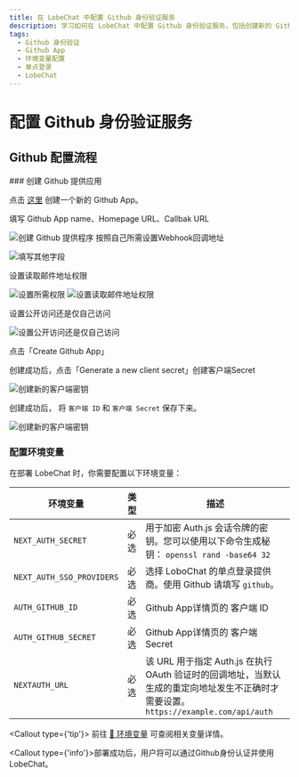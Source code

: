 ```yaml
---
title: 在 LobeChat 中配置 Github 身份验证服务
description: 学习如何在 LobeChat 中配置 Github 身份验证服务，包括创建新的 Github App、设置权限和环境变量。
tags:
  - Github 身份验证
  - Github App
  - 环境变量配置
  - 单点登录
  - LobeChat
---
```


# 配置 Github 身份验证服务

## Github 配置流程

<Steps>
  ### 创建 Github 提供应用

点击 [这里](https://github.com/settings/apps/new) 创建一个新的 Github App。

填写 Github App name、Homepage URL、Callbak URL

<Image
  alt="创建 Github 提供程序"
  inStep
  src="https://github.com/lobehub/lobe-chat/assets/64475363/2f919f99-2aaa-4fa7-9938-169d3ed09db7"
/>
按照自己所需设置Webhook回调地址

<Image
  alt="填写其他字段"
  inStep
  src="https://github.com/lobehub/lobe-chat/assets/64475363/d7ef5ad1-b1a3-435e-b1bc-4436d2b6fecd"
/>

设置读取邮件地址权限

<Image
  alt="设置所需权限"
  inStep
  src="https://github.com/lobehub/lobe-chat/assets/64475363/23131ca1-9e84-4a89-a840-ef79c4bc0251"
/>
<Image
  alt="设置读取邮件地址权限"
  inStep
  src="https://github.com/lobehub/lobe-chat/assets/64475363/358bca8d-3d82-4e76-9a5e-90d16a39efde"
/>

设置公开访问还是仅自己访问

<Image
  alt="设置公开访问还是仅自己访问"
  inStep
  src="https://github.com/lobehub/lobe-chat/assets/64475363/995780cb-9096-4a36-ab17-d422703ab970"
/>

点击「Create Github App」

创建成功后，点击「Generate a new client secret」创建客户端Secret

<Image
  alt="创建新的客户端密钥"
  inStep
  src="https://github.com/lobehub/lobe-chat/assets/64475363/6d69bdca-7d18-4cbc-b3e0-220d8815cd29"
/>

创建成功后， 将 `客户端 ID` 和 `客户端 Secret` 保存下来。

<Image
  alt="创建新的客户端密钥"
  inStep
  src="https://github.com/lobehub/lobe-chat/assets/64475363/c6108133-a918-48b0-ab1a-e3fa607572a4"
/>

### 配置环境变量

在部署 LobeChat 时，你需要配置以下环境变量：

| 环境变量 | 类型 | 描述 |
| --- | --- | --- |
| `NEXT_AUTH_SECRET` | 必选 | 用于加密 Auth.js 会话令牌的密钥。您可以使用以下命令生成秘钥： `openssl rand -base64 32` |
| `NEXT_AUTH_SSO_PROVIDERS` | 必选 | 选择 LoboChat 的单点登录提供商。使用 Github 请填写 `github`。 |
| `AUTH_GITHUB_ID` | 必选 | Github App详情页的 客户端 ID |
| `AUTH_GITHUB_SECRET` | 必选 | Github App详情页的 客户端 Secret |
| `NEXTAUTH_URL` | 必选 | 该 URL 用于指定 Auth.js 在执行 OAuth 验证时的回调地址，当默认生成的重定向地址发生不正确时才需要设置。`https://example.com/api/auth` |

  <Callout type={'tip'}>
    前往 [📘 环境变量](/zh/docs/self-hosting/environment-variables/auth#github) 可查阅相关变量详情。

</Callout>
</Steps>

<Callout type={'info'}>部署成功后，用户将可以通过Github身份认证并使用 LobeChat。</Callout>
